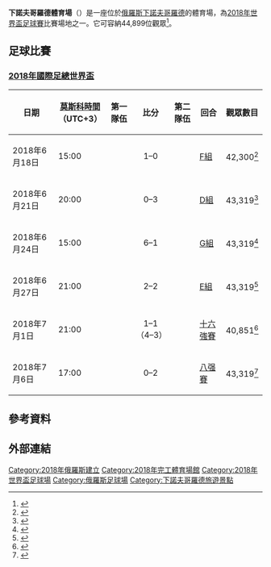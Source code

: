 {{Infobox stadium
| name                = 下諾夫哥羅德體育場
| nickname            =
| logo_image          = 
| logo_caption        = 
| image               = [[File:Nizhny_Novgorod_Stadium_asv2019-05.jpg|300px]]
| caption             = 
| fullname            = 
| former_names        = 
| location            = [[俄羅斯|俄羅斯]][[下諾夫哥羅德|下諾夫哥羅德]]
| coordinates         = {{coord|56|20|15|N|43|57|48|E|type:landmark|display=it}}
| broke_ground        = 2015
| built               = 2018
| opened              = 
| renovated           = 
| expanded            = 
| closed              = 
| demolished          = 
| rebuilt             = 
| owner               = 
| operator            = 
| surface             = [[草地|草地]]
| scoreboard          = 
| construction_cost   = 
| suites              = 
| architect           = 
| project_manager     = 
| structural engineer = 
| services engineer   = 
| general_contractor  = 
| main_contractors    = 
| capacity            = 44,899<br>43,319（[[2018年国际足联世界杯|2018年国际足联世界杯]]）
| record_attendance   = 
| executive_suites    = 
| dimensions          =
| acreage             = 
| tenants             = [[奥林匹克斯诺夫哥罗德足球俱乐部|奥林匹克斯诺夫哥罗德]]<br>[[2018年国际足联世界杯|2018年国际足联世界杯]]
}}

'''下諾夫哥羅德體育場'''（{{lang-ru|Стадион Нижний Новгород}}）是一座位於[[俄羅斯|俄羅斯]][[下諾夫哥羅德|下諾夫哥羅德]]的體育場，為[[2018年世界盃足球賽|2018年世界盃足球賽]]比賽場地之一。它可容納44,899位觀眾<ref>{{Cite web |url=http://www.telegraph.co.uk/sport/football/picturegalleries/8187285/Russia-2018-Fifa-World-Cup-artists-impressions-of-stadiums.html?image=7 |title=Russia 2018 FIFA World Cup artists Impressions |accessdate=2016-10-26 |archive-date=2016-04-21 |archive-url=https://web.archive.org/web/20160421173756/http://www.telegraph.co.uk/sport/football/picturegalleries/8187285/Russia-2018-Fifa-World-Cup-artists-impressions-of-stadiums.html?image=7 |dead-url=no }}</ref>。

== 足球比賽 ==
=== [[2018年國際足總世界盃|2018年國際足總世界盃]] ===
{{clear}}
{|class="wikitable" style="text-align:left; width:60%;"
|-
!日期
![[莫斯科時間|莫斯科時間]]<br>（UTC+3）
!第一隊伍
!比分
!第二隊伍
!回合
!觀眾數目
|-
|2018年6月18日||15:00 || {{fb|SWE}} ||style="text-align:center;"| 1–0 || {{fb|KOR}} ||[[2018年國際足協世界盃F組|F組]]||style="text-align:center;"| 42,300<ref>{{cite web |url=https://resources.fifa.com/image/upload/eng-12-0618-swe-kor-fulltime-pdf-2960617.pdf?cloudid=aoogee9ukgiqkqroqfm1 |title=Match report – Group F – Sweden - Korea Republic |website=FIFA.com |publisher=[[國際足球總會|國際足球總會]] |format=PDF |date=18 June 2018 |access-date=18 June 2018 |archive-date=2018-06-24 |archive-url=https://web.archive.org/web/20180624153455/https://resources.fifa.com/image/upload/eng-12-0618-swe-kor-fulltime-pdf-2960617.pdf?cloudid=aoogee9ukgiqkqroqfm1 |dead-url=no }}</ref>
|-
|2018年6月21日||20:00 || {{fb|ARG}} ||style="text-align:center;"| 0–3 || {{fb|CRO}} ||[[2018年國際足協世界盃D組|D組]]||style="text-align:center;"| 43,319<ref>{{cite web |url=https://resources.fifa.com/image/upload/eng-23-0621-arg-cro-fulltime-pdf-2964278.pdf?cloudid=rreyld9smjelojvdapyl |title=Match report – Group D – Argentina - Croatia |website=FIFA.com |publisher=[[國際足球總會|國際足球總會]] |format=PDF |date=21 June 2018 |access-date=21 June 2018 |archive-date=2018-06-24 |archive-url=https://web.archive.org/web/20180624153456/https://resources.fifa.com/image/upload/eng-23-0621-arg-cro-fulltime-pdf-2964278.pdf?cloudid=rreyld9smjelojvdapyl |dead-url=no }}</ref>
|-
|2018年6月24日||15:00 || {{fb|ENG}} ||style="text-align:center;"| 6–1 || {{fb|PAN}} ||[[2018年國際足協世界盃G組|G組]]||style="text-align:center;"| 43,319<ref>{{cite web |url=https://resources.fifa.com/image/upload/eng-30-0624-eng-pan-fulltime-pdf-2967136.pdf?cloudid=zikvkjq0x0dgjhnso1qz |title=Match report – Group G – England - Panama |website=FIFA.com |publisher=[[國際足球總會|國際足球總會]] |format=PDF |date=2018-06-24 |access-date=2018-06-24 |archive-date=2018-06-24 |archive-url=https://web.archive.org/web/20180624153454/https://resources.fifa.com/image/upload/eng-30-0624-eng-pan-fulltime-pdf-2967136.pdf?cloudid=zikvkjq0x0dgjhnso1qz |dead-url=no }}</ref>
|-
|2018年6月27日||21:00 || {{fb|SUI}} ||style="text-align:center;"| 2–2 || {{fb|CRC}} ||[[2018年國際足協世界盃E組|E組]]||style="text-align:center;"| 43,319<ref>{{cite web |url=https://digitalhub.fifa.com/m/56ffefe5ab36c90/original/fjtda2meel6sryckq68r-pdf.pdf |title=Match report – Group E – Switzerland - Costa Rica |website=FIFA.com |publisher=[[國際足球總會|國際足球總會]] |format=PDF |date=27 June 2018 |access-date=27 June 2018 |archive-date=2021-11-02 |archive-url=https://web.archive.org/web/20211102120803/https://digitalhub.fifa.com/m/56ffefe5ab36c90/original/fjtda2meel6sryckq68r-pdf.pdf }}</ref>
|-
|2018年7月1日||21:00 || {{fb|CRO}} ||style="text-align:center;"| 1–1（4–3） || {{fb|DEN}} ||[[2018年國際足總世界盃淘汰賽|十六強賽]]||style="text-align:center;"| 40,851<ref>{{cite web |url=https://digitalhub.fifa.com/m/193f5af501c6b2a5/original/jq9prvpwlrv6snvywypi-pdf.pdf |title=Match report – Round of 16 – Croatia - Denmark |website=FIFA.com |publisher=[[國際足球總會|國際足球總會]] |format=PDF |date=1 July 2018 |access-date=1 July 2018 |archive-date=2018-07-08 |archive-url=https://web.archive.org/web/20180708142637/https://resources.fifa.com/image/upload/eng-52-0701-cro-den-fulltime-pdf-2979944.pdf?cloudid=jq9prvpwlrv6snvywypi }}</ref>
|-
|2018年7月6日||17:00 || {{fb|URU}} ||style="text-align:center;"| 0–2 || {{fb|FRA}} ||[[2018年國際足總世界盃淘汰賽|八强賽]]||style="text-align:center;"|43,319<ref>{{cite web |url=https://digitalhub.fifa.com/m/68edfa0b8c2c5b50/original/zu6peytpxtyyzlqkmxcu-pdf.pdf |title=Match report – Quarter-final – Uruguay - France |website=FIFA.com |publisher=[[國際足球總會|國際足球總會]] |format=PDF |date=6 July 2018 |access-date=6 July 2018 |archive-date=2018-07-06 |archive-url=https://web.archive.org/web/20180706191634/https://resources.fifa.com/image/upload/eng-57-0706-uru-fra-fulltime-pdf-2982367.pdf?cloudid=zu6peytpxtyyzlqkmxcu }}</ref>
|}

==參考資料==
{{reflist}}

==外部連結==
{{commonscat|Nizhny Novgorod Stadium}}

{{2018年國際足總世界盃比賽場館}}

{{portal bar|俄羅斯|建築|體育|足球}}

[[Category:2018年俄羅斯建立|Category:2018年俄羅斯建立]]
[[Category:2018年完工體育場館|Category:2018年完工體育場館]]
[[Category:2018年世界盃足球場|Category:2018年世界盃足球場]]
[[Category:俄羅斯足球場|Category:俄羅斯足球場]]
[[Category:下諾夫哥羅德旅遊景點|Category:下諾夫哥羅德旅遊景點]]